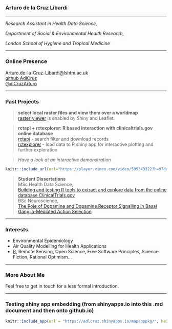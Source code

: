 ### Arturo de la Cruz Libardi

------------------------------------------------------------------------

*Research Assistant in Health Data Science,*

*Department of Social & Environmental Health Research,*

*London School of Hygiene and Tropical Medicine*

------------------------------------------------------------------------

### Online Presence

[Arturo.de-la-Cruz-Libardi\@lshtm.ac.uk](mailto:Arturo.de-la-Cruz-Libardi@lshtm.ac.uk)\
[github AdlCruz](https://github.com/AdlCruz)\
[\@dlCruzArturo](https://twitter.com/dlCruzArturo)\

------------------------------------------------------------------------

### Past Projects

> **select local raster files and view them over a worldmap**\
> [raster_viewer](https://github.com/AdlCruz/raster_viewer) is enabled by Shiny and Leaflet.

> **rctapi + rctexplorer: R based interaction with clinicaltrials.gov online database**\
> [rctapi](https://github.com/AdlCruz/rctapi) - search filter and download records\
> [rctexplorer](https://github.com/AdlCruz/rctexplorer) - load data to R shiny app for interactive plotting and further exploration\

> *Have a look at an interactive demonstration*

```r
knitr::include_url(url="https://player.vimeo.com/video/595343322?h=97da0c4bb5")
```

> **Student Dissertations**\
> MSc Health Data Science,\
> [Building and testing R tools to extract and explore data from the online database ClinicalTrials.gov](/assets/deanonlshtmdiss.pdf)\
> BSc Neuroscience,\
> [The Role of Dopamine and Dopamine Receptor Signalling in Basal Ganglia-Mediated Action Selection](/assets/lrpbsckcl.pdf)

------------------------------------------------------------------------

### Interests

-   Environmental Epidemiology
-   Air Quality Modelling for Health Applications
-   [R](R-page.md), Remote Sensing, Open Science, Free Software Principles, Science Fiction, Rational Optimism...

------------------------------------------------------------------------

### More About Me

Feel free to get in touch for a less formal introduction.

------------------------------------------------------------------------

### Testing shiny app embedding (from shinyapps.io into this .md document and then onto github.io)

```r
knitr::include_app(url = "https://adlcruz.shinyapps.io/mapapppkg/", height = "800px")
```

